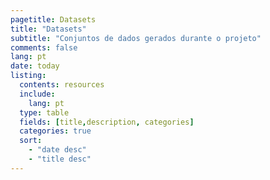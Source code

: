 ```yaml
---
pagetitle: Datasets
title: "Datasets"
subtitle: "Conjuntos de dados gerados durante o projeto"
comments: false
lang: pt
date: today
listing:
  contents: resources
  include:
    lang: pt
  type: table
  fields: [title,description, categories]
  categories: true
  sort:
    - "date desc"
    - "title desc"
---
```

